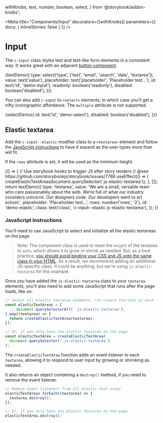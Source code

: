   withKnobs,
  text,
  number,
  boolean,
  select,
} from '@storybook/addon-knobs';

<Meta
  title="Components/Input"
  decorators={[withKnobs]}
  parameters={{ docs: { inlineStories: false } }}
/>

# Input

The `c-input` class styles text and text-like form elements in a consistent way. It works great with an adjacent [button component](/?path=/story/components-button--elements).

<Preview>
  <Story name="Text Elements" height="200px">
    {textDemo({
      type: select('type', ['text', 'email', 'search', 'date', 'textarea']),
      value: text('value'),
      placeholder: text('placeholder', 'Placeholder text…'),
      id: text('id', 'demo-input'),
      readonly: boolean('readonly'),
      disabled: boolean('disabled'),
    })}
  </Story>
</Preview>

You can also add `c-input` to `<select>` elements, in which case you’ll get a nifty iconographic affordance. The `multiple` attribute is not supported.

<Preview>
  <Story name="Select Element" height="200px">
    {selectDemo({
      id: text('id', 'demo-select'),
      disabled: boolean('disabled'),
    })}
  </Story>
</Preview>

## Elastic textarea

Add the `c-input--elastic` modifier class to a `<textarea>` element and follow the [JavaScript instructions](#javascript-instructions) to have it expand as the user types more than will fit.

If the `rows` attribute is set, it will be used as the minimum height.

<Preview>
  <Story name="Elastic Textarea" height="350px">
    {() => {
      // Use storybook hooks to trigger JS after story renders
      // @see https://github.com/storybookjs/storybook/issues/7786
      useEffect(() => {
        createElasticTextArea(document.querySelector('.js-elastic-textarea'));
      }, []);
      return textDemo({
        type: 'textarea',
        value:
          'We are a small, versatile team who care passionately about the web. We’re full of what our industry considers unicorns. Our designers code. Our developers went to art school.',
        placeholder: 'Placeholder text…',
        rows: number('rows', '2'),
        id: 'demo-elastic',
        class: text('class', 'c-input--elastic js-elastic-textarea'),
      });
    }}
  </Story>
</Preview>

### JavaScript Instructions

You'll need to use JavaScript to select and initialize all the elastic textareas on the page.

> Note: The component class is used to reset the `height` of the textarea to `auto`, which allows it to grow or shrink as needed. But, as a best practice, [you should avoid binding your CSS and JS onto the same class in your HTML](https://cssguidelin.es/#javascript-hooks). As a result, we recommend adding an additional JS-specific class. It could be anything, but we're using `js-elastic-textarea` for this example.

Once you have added the `js-elastic-textarea` class to your `textarea` elements, you'll also need to add some JavaScript that runs after the page loads, like so:

```js
// Select all elastic textarea elements, run create function on each
const elasticTextAreas = [
  ...document.querySelectorAll('.js-elastic-textarea'),
].map((textarea) => {
  return createElasticTextArea(textarea);
});

// Or, if you only have one elastic textarea on the page
const elasticTextArea = createElasticTextArea(
  document.querySelector('.js-elastic-textarea')
);
```

The `createElasticTextArea` function adds an event listener to each `textarea`, allowing it to respond to user input by growing or shrinking as needed.

It also returns an object containing a `destroy()` method, if you need to remove the event listener.

```js
// Remove event listeners from all elastic text areas
elasticTextAreas.forEach((textarea) => {
  textarea.destroy();
});

// Or, if you only have one elastic textarea on the page
elasticTextArea.destroy();
```
